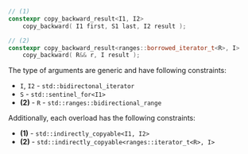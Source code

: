 ```cpp
// (1)
constexpr copy_backward_result<I1, I2>
    copy_backward( I1 first, S1 last, I2 result );

// (2)
constexpr copy_backward_result<ranges::borrowed_iterator_t<R>, I>
    copy_backward( R&& r, I result );
```

The type of arguments are generic and have following constraints:
- `I`, `I2` - `std::bidirectonal_iterator`
- `S` - `std::sentinel_for<I1>`
- **(2)** - `R` - `std::ranges::bidirectional_range`

Additionally, each overload has the following constraints:
- **(1)** - `std::indirectly_copyable<I1, I2>`
- **(2)** - `std::indirectly_copyable<ranges::iterator_t<R>, I>`
